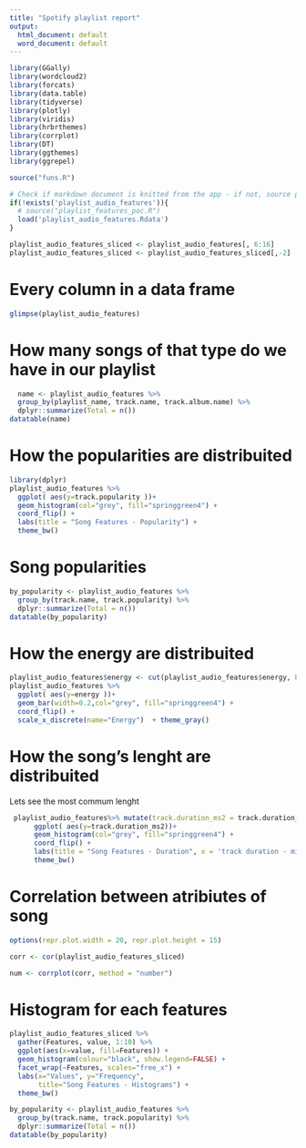 ---
title: "Spotify playlist report"
output:
  html_document: default
  word_document: default
---
```{r setup, include=FALSE}
library(GGally)
library(wordcloud2) 
library(forcats)
library(data.table)
library(tidyverse)
library(plotly)
library(viridis)
library(hrbrthemes)
library(corrplot)
library(DT)
library(ggthemes)
library(ggrepel)
```

```{r, echo=FALSE}
source("funs.R")

# Check if markdown document is knitted from the app - if not, source playlist_features_poc.R to obtain features
if(!exists('playlist_audio_features')){
  # source("playlist_features_poc.R")
  load('playlist_audio_features.Rdata')
}

playlist_audio_features_sliced <- playlist_audio_features[, 6:16]
playlist_audio_features_sliced <- playlist_audio_features_sliced[,-2]
```

# Every column in a data frame

```{r, echo=FALSE}
glimpse(playlist_audio_features)
```


# How many songs of that type do we have in our playlist

```{r, echo=FALSE}
  name <- playlist_audio_features %>%
  group_by(playlist_name, track.name, track.album.name) %>%
  dplyr::summarize(Total = n()) 
datatable(name)
```


# How the popularities are distribuited

```{r, echo=FALSE}
library(dplyr)
playlist_audio_features %>%
  ggplot( aes(y=track.popularity ))+
  geom_histogram(col="grey", fill="springgreen4") +
  coord_flip() +
  labs(title = "Song Features - Popularity") + 
  theme_bw()
```

# Song popularities

```{r,echo=FALSE}
by_popularity <- playlist_audio_features %>%
  group_by(track.name, track.popularity) %>%
  dplyr::summarize(Total = n()) 
datatable(by_popularity)

```

# How the energy are distribuited

```{r, echo=FALSE}
playlist_audio_features$energy <- cut(playlist_audio_features$energy, breaks = 4)
playlist_audio_features %>%
  ggplot( aes(y=energy ))+
  geom_bar(width=0.2,col="grey", fill="springgreen4") +
  coord_flip() +
  scale_x_discrete(name="Energy")  + theme_gray() 
```

# How the song's lenght are distribuited
Lets see the most commum lenght

```{r, echo=FALSE}

 playlist_audio_features%>% mutate(track.duration_ms2 = track.duration_ms/1000/60) %>%
      ggplot( aes(y=track.duration_ms2))+
      geom_histogram(col="grey", fill="springgreen4") +
      coord_flip() +
      labs(title = "Song Features - Duration", x = 'track duration - mins') + 
      theme_bw()

```


# Correlation between atribiutes of song 

```{r, echo=FALSE}
options(repr.plot.width = 20, repr.plot.height = 15)

corr <- cor(playlist_audio_features_sliced)

num <- corrplot(corr, method = "number")
```

# Histogram for each features

```{r, echo=FALSE}
playlist_audio_features_sliced %>%
  gather(Features, value, 1:10) %>%
  ggplot(aes(x=value, fill=Features)) +
  geom_histogram(colour="black", show.legend=FALSE) +
  facet_wrap(~Features, scales="free_x") +
  labs(x="Values", y="Frequency",
       title="Song Features - Histograms") +
  theme_bw()
```


```{r,echo=FALSE}
by_popularity <- playlist_audio_features %>%
  group_by(track.name, track.popularity) %>%
  dplyr::summarize(Total = n()) 
datatable(by_popularity)

```
